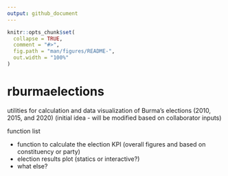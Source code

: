 ```yaml
---
output: github_document
---
```


<!-- README.md is generated from README.Rmd. Please edit that file -->

```r
knitr::opts_chunk$set(
  collapse = TRUE,
  comment = "#>",
  fig.path = "man/figures/README-",
  out.width = "100%"
)
```

# rburmaelections

utilities for calculation and data visualization of Burma's elections (2010, 2015, and 2020) (initial idea - will be modified based on collaborator inputs) 



function list 

+ function to calculate the election KPI (overall figures and based on constituency or party)
+ election results plot (statics or interactive?)
+ what else? 

